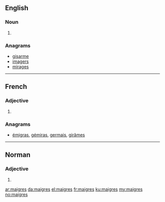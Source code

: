 ==English==

===Noun===
{{head|en|plural}}

# {{plural of|maigre|lang=en}}

===Anagrams===
* [[gisarme#English|gisarme]]
* [[imagers#English|imagers]]
* [[mirages#English|mirages]]

----

==French==

===Adjective===
{{fr-adj-form}}

# {{plural of|maigre|lang=fr}}

===Anagrams===
* [[émigras#French|émigras]], [[gémiras#French|gémiras]], [[germais#French|germais]], [[girâmes#French|girâmes]]

----

==Norman==
{{rfc-auto}}

===Adjective===
{{nrf-adj-form}}

# {{plural of|maigre|lang=nrf}}

[[ar:maigres]]
[[da:maigres]]
[[el:maigres]]
[[fr:maigres]]
[[ku:maigres]]
[[my:maigres]]
[[no:maigres]]